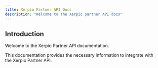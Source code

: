 ```yaml
---
title: Xerpio Partner API Docs
description: "Welcome to the Xerpio partner API docs"
---
```


## Introduction

Welcome to the Xerpio Partner API documentation.

This documentation provides the necessary information to integrate with the Xerpio Partner API.

